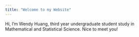 ```yaml
---
title: "Welcome to my Website"
---
```


Hi, I'm Wendy Huang, third year undergraduate student study in Mathematical and Statistical Science. Nice to meet you!
